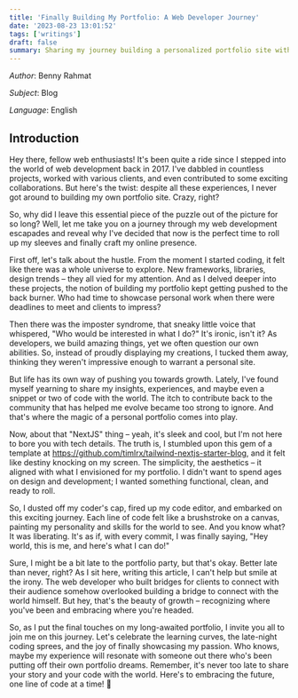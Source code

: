 ```yaml
---
title: 'Finally Building My Portfolio: A Web Developer Journey'
date: '2023-08-23 13:01:52'
tags: ['writings']
draft: false
summary: Sharing my journey building a personalized portfolio site with Next.js and TailwindCSS. From a web developer's perspective, discover the challenges, growth, and creativity in crafting this digital representation.
---
```


_Author_: Benny Rahmat

_Subject_: Blog

_Language_: English

## Introduction

Hey there, fellow web enthusiasts! It's been quite a ride since I stepped into the world of web development back in 2017. I've dabbled in countless projects, worked with various clients, and even contributed to some exciting collaborations. But here's the twist: despite all these experiences, I never got around to building my own portfolio site. Crazy, right?

So, why did I leave this essential piece of the puzzle out of the picture for so long? Well, let me take you on a journey through my web development escapades and reveal why I've decided that now is the perfect time to roll up my sleeves and finally craft my online presence.

First off, let's talk about the hustle. From the moment I started coding, it felt like there was a whole universe to explore. New frameworks, libraries, design trends – they all vied for my attention. And as I delved deeper into these projects, the notion of building my portfolio kept getting pushed to the back burner. Who had time to showcase personal work when there were deadlines to meet and clients to impress?

Then there was the imposter syndrome, that sneaky little voice that whispered, "Who would be interested in what I do?" It's ironic, isn't it? As developers, we build amazing things, yet we often question our own abilities. So, instead of proudly displaying my creations, I tucked them away, thinking they weren't impressive enough to warrant a personal site.

But life has its own way of pushing you towards growth. Lately, I've found myself yearning to share my insights, experiences, and maybe even a snippet or two of code with the world. The itch to contribute back to the community that has helped me evolve became too strong to ignore. And that's where the magic of a personal portfolio comes into play.

Now, about that "NextJS" thing – yeah, it's sleek and cool, but I'm not here to bore you with tech details. The truth is, I stumbled upon this gem of a template at https://github.com/timlrx/tailwind-nextjs-starter-blog, and it felt like destiny knocking on my screen. The simplicity, the aesthetics – it aligned with what I envisioned for my portfolio. I didn't want to spend ages on design and development; I wanted something functional, clean, and ready to roll.

So, I dusted off my coder's cap, fired up my code editor, and embarked on this exciting journey. Each line of code felt like a brushstroke on a canvas, painting my personality and skills for the world to see. And you know what? It was liberating. It's as if, with every commit, I was finally saying, "Hey world, this is me, and here's what I can do!"

Sure, I might be a bit late to the portfolio party, but that's okay. Better late than never, right? As I sit here, writing this article, I can't help but smile at the irony. The web developer who built bridges for clients to connect with their audience somehow overlooked building a bridge to connect with the world himself. But hey, that's the beauty of growth – recognizing where you've been and embracing where you're headed.

So, as I put the final touches on my long-awaited portfolio, I invite you all to join me on this journey. Let's celebrate the learning curves, the late-night coding sprees, and the joy of finally showcasing my passion. Who knows, maybe my experience will resonate with someone out there who's been putting off their own portfolio dreams. Remember, it's never too late to share your story and your code with the world. Here's to embracing the future, one line of code at a time! 🚀
